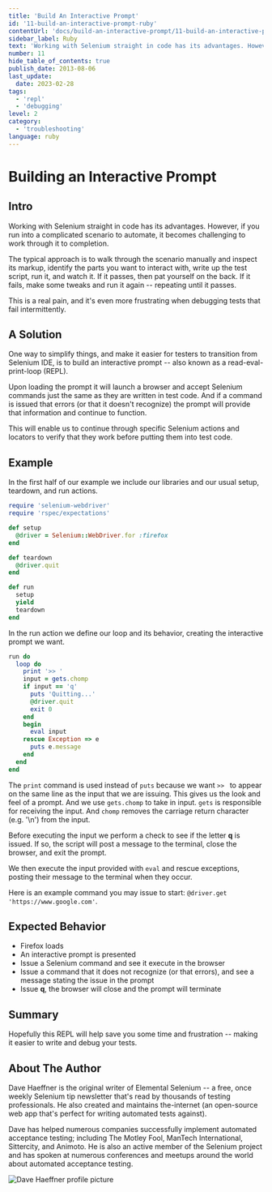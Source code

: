 ```yaml
---
title: 'Build An Interactive Prompt'
id: '11-build-an-interactive-prompt-ruby'
contentUrl: 'docs/build-an-interactive-prompt/11-build-an-interactive-prompt-ruby'
sidebar_label: Ruby
text: 'Working with Selenium straight in code has its advantages. However, if you run into a complicated scenario to automate, it becomes challenging to work through it to completion.'
number: 11
hide_table_of_contents: true
publish_date: 2013-08-06
last_update:
  date: 2023-02-28
tags:
  - 'repl'
  - 'debugging'
level: 2
category:
  - 'troubleshooting'
language: ruby
---
```


# Building an Interactive Prompt

## Intro

Working with Selenium straight in code has its advantages. However, if you run into a complicated scenario to automate, it becomes challenging to work through it to completion.

The typical approach is to walk through the scenario manually and inspect its markup, identify the parts you want to interact with, write up the test script, run it, and watch it. If it passes, then pat yourself on the back. If it fails, make some tweaks and run it again -- repeating until it passes.

This is a real pain, and it's even more frustrating when debugging tests that fail intermittently.

## A Solution

One way to simplify things, and make it easier for testers to transition from Selenium IDE, is to build an interactive prompt -- also known as a read-eval-print-loop (REPL).

Upon loading the prompt it will launch a browser and accept Selenium commands just the same as they are written in test code. And if a command is issued that errors (or that it doesn't recognize) the prompt will provide that information and continue to function.

This will enable us to continue through specific Selenium actions and locators to verify that they work before putting them into test code.

## Example

In the first half of our example we include our libraries and our usual setup, teardown, and run actions.

```ruby
require 'selenium-webdriver'
require 'rspec/expectations'

def setup
  @driver = Selenium::WebDriver.for :firefox
end

def teardown
  @driver.quit
end

def run
  setup
  yield
  teardown
end
```

In the run action we define our loop and its behavior, creating the interactive prompt we want.

```ruby
run do
  loop do
    print '>> '
    input = gets.chomp
    if input == 'q'
      puts 'Quitting...'
      @driver.quit
      exit 0
    end
    begin
      eval input
    rescue Exception => e
      puts e.message
    end
  end
end
```

The `print` command is used instead of `puts` because we want `>> ` to appear on the same line as the input that we are issuing. This gives us the look and feel of a prompt. And we use `gets.chomp` to take in input. `gets` is responsible for receiving the input. And `chomp` removes the carriage return character (e.g. '\n') from the input.

Before executing the input we perform a check to see if the letter **q** is issued. If so, the script will post a message to the terminal, close the browser, and exit the prompt.

We then execute the input provided with `eval` and rescue exceptions, posting their message to the terminal when they occur.

Here is an example command you may issue to start: `@driver.get 'https://www.google.com'`.

## Expected Behavior

- Firefox loads
- An interactive prompt is presented
- Issue a Selenium command and see it execute in the browser
- Issue a command that it does not recognize (or that errors), and see a message stating the issue in the prompt
- Issue **q**, the browser will close and the prompt will terminate

## Summary

Hopefully this REPL will help save you some time and frustration -- making it easier to write and debug your tests.

## About The Author

Dave Haeffner is the original writer of Elemental Selenium -- a free, once weekly Selenium tip newsletter that's read by thousands of testing professionals. He also created and maintains the-internet (an open-source web app that's perfect for writing automated tests against).

Dave has helped numerous companies successfully implement automated acceptance testing; including The Motley Fool, ManTech International, Sittercity, and Animoto. He is also an active member of the Selenium project and has spoken at numerous conferences and meetups around the world about automated acceptance testing.

![Dave Haeffner profile picture](/img/authors/dave-haeffner.jpeg#author-img 'a title')
